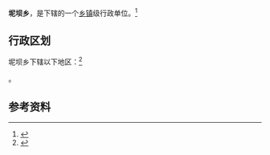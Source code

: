 {{中国乡级行政区|52/03/30/207/000}}

'''坭坝乡'''，是{{PRC admin/fullname|52/03/30/207/000|3}}下辖的一个[[乡镇|乡镇]]级行政单位。<ref>{{PRC admin/ref sgc|{{PRC admin/parent|52/03/30/207/000}}}}</ref>

== 行政区划 ==

坭坝乡下辖以下地区：<ref>{{PRC admin/ref sgc|52/03/30/207/000}}</ref>

{{PRC admin/children|52/03/30/207/000}}。

== 参考资料 ==

{{reflist}}

{{行政区划小作品}}
{{PRC admin/navcat|52/03/30/207/000}}